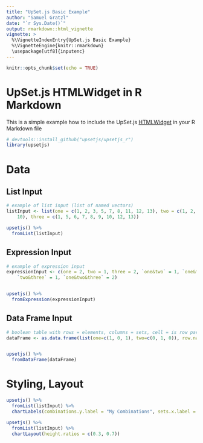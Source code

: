 ```yaml
---
title: "UpSet.js Basic Example"
author: "Samuel Gratzl"
date: "`r Sys.Date()`"
output: rmarkdown::html_vignette
vignette: >
  %\VignetteIndexEntry{UpSet.js Basic Example}
  %\VignetteEngine{knitr::rmarkdown}
  \usepackage[utf8]{inputenc}
---
```


```r
knitr::opts_chunk$set(echo = TRUE)
```

# UpSet.js HTMLWidget in R Markdown

This is a simple example how to include the UpSet.js [HTMLWidget](http://www.htmlwidgets.org/) in your R Markdown file

```r
# devtools::install_github("upsetjs/upsetjs_r")
library(upsetjs)
```

# Data

## List Input

```r

# example of list input (list of named vectors)
listInput <- list(one = c(1, 2, 3, 5, 7, 8, 11, 12, 13), two = c(1, 2, 4, 5, 
    10), three = c(1, 5, 6, 7, 8, 9, 10, 12, 13))

upsetjs() %>% 
  fromList(listInput)
```


## Expression Input
```r

# example of expression input
expressionInput <- c(one = 2, two = 1, three = 2, `one&two` = 1, `one&three` = 4, 
    `two&three` = 1, `one&two&three` = 2)


upsetjs() %>% 
  fromExpression(expressionInput)
```


## Data Frame Input
```r

# boolean table with rows = elements, columns = sets, cell = is row part of this set
dataFrame <- as.data.frame(list(one=c(1, 0, 1), two=c(0, 1, 0)), row.names=c("R1", "R2", "R3"))


upsetjs() %>% 
  fromDataFrame(dataFrame)
```

# Styling, Layout

```r
upsetjs() %>% 
  fromList(listInput) %>%
  chartLabels(combinations.y.label = "My Combinations", sets.x.label = 'My Sets')
```
```r
upsetjs() %>% 
  fromList(listInput) %>%
  chartLayout(height.ratios = c(0.3, 0.7))
```
